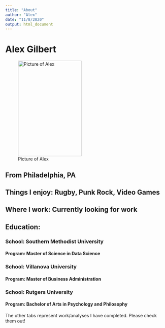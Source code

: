 ```yaml
---
title: "About"
author: "Alex"
date: "11/8/2020"
output: html_document
---
```


# Alex Gilbert

![Picture of Alex](D:/School/Courses/Doing Data Science/Projects/New New/Alex Professional 2.jpg){width=200 height=300px}

## From Philadelphia, PA

## Things I enjoy: Rugby, Punk Rock, Video Games

## Where I work: Currently looking for work

## Education:

### School: Southern Methodist University
#### Program: Master of Science in Data Science

### School: Villanova University
#### Program: Master of Business Administration

### School: Rutgers University
#### Program: Bachelor of Arts in Psychology and Philosophy


The other tabs represent work/analyses I have completed. Please check them out!